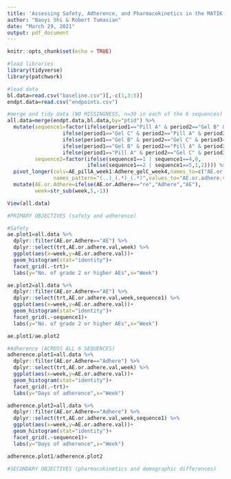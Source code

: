 ```yaml
---
title: 'Assessing Safety, Adherence, and Pharmacokinetics in the MATIK Trial'
author: "Baoyi Shi & Robert Tumasian"
date: "March 29, 2021"
output: pdf_document
---
```


```r
knitr::opts_chunk$set(echo = TRUE)

#load libraries
library(tidyverse)
library(patchwork)

#load data
bl.data=read.csv("baseline.csv")[,-c(1,3:5)]
endpt.data=read.csv("endpoints.csv")
```

```r
#merge and tidy data (NO MISSINGNESS, n=30 in each of the 6 sequences)
all.data=merge(endpt.data,bl.data,by="ptid") %>%
  mutate(sequence1=factor(ifelse(period1=="Pill A" & period2=="Gel B" & period3=="Gel C",1,
                  ifelse(period1=="Gel C" & period2=="Pill A" & period3=="Gel B",2,
                  ifelse(period1=="Gel B" & period2=="Gel C" & period3=="Pill A",3,
                  ifelse(period1=="Gel B" & period2=="Pill A" & period3=="Gel C",4,
                  ifelse(period1=="Pill A" & period2=="Gel C" & period3=="Gel B",5,6)))))),
         sequence2=factor(ifelse(sequence1==1 | sequence1==4,0,
                          ifelse(sequence1==2 | sequence1==5,1,2)))) %>%
  pivot_longer(cols=AE_pillA_week1:Adhere_gelC_week4,names_to=c("AE.or.Adhere","trt","week"),
               names_pattern="(..)_(.*)_(.*)",values_to="AE.or.adhere.val") %>%
  mutate(AE.or.Adhere=ifelse(AE.or.Adhere=="re","Adhere","AE"),
         week=str_sub(week,5,-1))

View(all.data)
```

```r
#PRIMARY OBJECTIVES (safety and adherence)

#Safety
ae.plot1=all.data %>%
  dplyr::filter(AE.or.Adhere=="AE") %>%
  dplyr::select(trt,AE.or.adhere.val,week) %>%
  ggplot(aes(x=week,y=AE.or.adhere.val))+
  geom_histogram(stat="identity")+
  facet_grid(.~trt)+
  labs(y="No. of grade 2 or higher AEs",x="Week")

ae.plot2=all.data %>%
  dplyr::filter(AE.or.Adhere=="AE") %>%
  dplyr::select(trt,AE.or.adhere.val,week,sequence1) %>%
  ggplot(aes(x=week,y=AE.or.adhere.val))+
  geom_histogram(stat="identity")+
  facet_grid(.~sequence1)+
  labs(y="No. of grade 2 or higher AEs",x="Week")

ae.plot1/ae.plot2
```

```r

#Adherence (ACROSS ALL 6 SEQUENCES)
adherence.plot1=all.data %>%
  dplyr::filter(AE.or.Adhere=="Adhere") %>%
  dplyr::select(trt,AE.or.adhere.val,week) %>%
  ggplot(aes(x=week,y=AE.or.adhere.val))+
  geom_histogram(stat="identity")+
  facet_grid(.~trt)+
  labs(y="Days of adherence",x="Week")

adherence.plot2=all.data %>%
  dplyr::filter(AE.or.Adhere=="Adhere") %>%
  dplyr::select(trt,AE.or.adhere.val,week,sequence1) %>%
  ggplot(aes(x=week,y=AE.or.adhere.val))+
  geom_histogram(stat="identity")+
  facet_grid(.~sequence1)+
  labs(y="Days of adherence",x="Week")

adherence.plot1/adherence.plot2
```


```r
#SECONDARY OBJECTIVES (pharmacokinetics and demographic differences)

```

